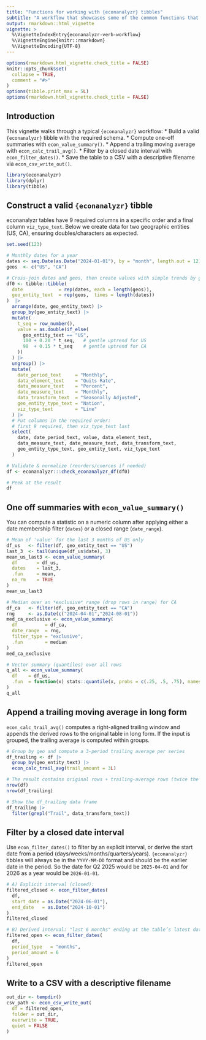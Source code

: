 ```yaml
---
title: "Functions for working with {econanalyzr} tibbles"
subtitle: "A workflow that showcases some of the common functions that work with `{econanalyzr}` tibbles"
output: rmarkdown::html_vignette
vignette: >
  %\VignetteIndexEntry{econanalyzr-verb-workflow}
  %\VignetteEngine{knitr::rmarkdown}
  %\VignetteEncoding{UTF-8}
---
```


```r
options(rmarkdown.html_vignette.check_title = FALSE)
knitr::opts_chunk$set(
  collapse = TRUE,
  comment = "#>"
)
options(tibble.print_max = 5L)
options(rmarkdown.html_vignette.check_title = FALSE)
```
## Introduction
This vignette walks through a typical `{econanalyzr}` workflow:
* Build a valid `{econanalyzr}` tibble with the required schema.
* Compute one-off summaries with `econ_value_summary()`.
* Append a trailing moving average with `econ_calc_trail_avg()`.
* Filter by a closed date interval with `econ_filter_dates()`.
* Save the table to a CSV with a descriptive filename via `econ_csv_write_out()`.

```r
library(econanalyzr)
library(dplyr)
library(tibble)
```

## Construct a valid `{econanalyzr}` tibble
econanalyzr tables have 9 required columns in a specific order and a final
column `viz_type_text`. Below we create data for two
geographic entities (US, CA), ensuring doubles/characters as expected.

```r
set.seed(123)

# Monthly dates for a year
dates <- seq.Date(as.Date("2024-01-01"), by = "month", length.out = 12)
geos  <- c("US", "CA")

# Cross-join dates and geos, then create values with simple trends by group
df0 <- tibble::tibble(
  date             = rep(dates, each = length(geos)),
  geo_entity_text  = rep(geos,  times = length(dates))
)  |> 
  arrange(date, geo_entity_text) |>
  group_by(geo_entity_text) |>
  mutate(
    t_seq = row_number(),
    value = as.double(if_else(
      geo_entity_text == "US",
      100 + 0.20 * t_seq,   # gentle uptrend for US
      98  + 0.15 * t_seq    # gentle uptrend for CA
    ))
  ) |>
  ungroup() |>
  mutate(
    date_period_text     = "Monthly",
    data_element_text    = "Quits Rate",
    data_measure_text    = "Percent",
    date_measure_text    = "Monthly",
    data_transform_text  = "Seasonally Adjusted",
    geo_entity_type_text = "Nation",
    viz_type_text        = "Line"
  ) |>
  # Put columns in the required order: 
  # first 9 required, then viz_type_text last
  select(
    date, date_period_text, value, data_element_text,
    data_measure_text, date_measure_text, data_transform_text,
    geo_entity_type_text, geo_entity_text, viz_type_text
  )

# Validate & normalize (reorders/coerces if needed)
df <- econanalyzr:::check_econanalyzr_df(df0)

# Peek at the result
df
```

## One off summaries with `econ_value_summary()`
You can compute a statistic on a numeric column after applying either a date
membership filter (`dates`) or a closed range (`date_range`).

```r
# Mean of 'value' for the last 3 months of US only
df_us   <- filter(df, geo_entity_text == "US")
last_3  <- tail(unique(df_us$date), 3)
mean_us_last3 <- econ_value_summary(
  df       = df_us,
  dates    = last_3,
  .fun     = mean,
  na_rm    = TRUE
)
mean_us_last3

# Median over an *exclusive* range (drop rows in range) for CA
df_ca   <- filter(df, geo_entity_text == "CA")
rng     <- as.Date(c("2024-04-01","2024-08-01"))
med_ca_exclusive <- econ_value_summary(
  df          = df_ca,
  date_range  = rng,
  filter_type = "exclusive",
  .fun        = median
)
med_ca_exclusive

# Vector summary (quantiles) over all rows
q_all <- econ_value_summary(
  df    = df_us,
  .fun  = function(x) stats::quantile(x, probs = c(.25, .5, .75), names = TRUE)
)
q_all

```

## Append a trailing moving average in long form
`econ_calc_trail_avg()` computes a right-aligned trailing window and appends
the derived rows to the original table in long form. If the input is grouped,
the trailing average is computed within groups.

```r
# Group by geo and compute a 3-period trailing average per series
df_trailing <- df |> 
  group_by(geo_entity_text) |> 
  econ_calc_trail_avg(trail_amount = 3L)

# The result contains original rows + trailing-average rows (twice the number of rows here)
nrow(df)
nrow(df_trailing)

# Show the df_trailing data frame
df_trailing |> 
  filter(grepl("Trail", data_transform_text))

```
## Filter by a closed date interval
Use `econ_filter_dates()` to filter by an explicit interval, or derive the start
date from a period (days/weeks/months/quarters/years). `{econanalyzr}` tibbles will always
be in the `YYYY-MM-DD` format and should be the earlier date in the period. So the date for
Q2 2025 would be `2025-04-01` and for 2026 as a year would be `2026-01-01`. 

```r
# A) Explicit interval (closed):
filtered_closed <- econ_filter_dates(
  df,
  start_date = as.Date("2024-06-01"),
  end_date   = as.Date("2024-10-01")
)
filtered_closed

# B) Derived interval: "last 6 months" ending at the table’s latest date
filtered_open <- econ_filter_dates(
  df,
  period_type   = "months",
  period_amount = 6
)
filtered_open

```
## Write to a CSV with a descriptive filename

```r
out_dir <- tempdir()
csv_path <- econ_csv_write_out(
  df = filtered_open,
  folder = out_dir,
  overwrite = TRUE,  
  quiet = FALSE      
)
```

